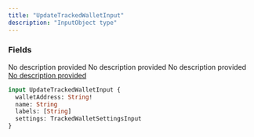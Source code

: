 ```yaml
---
title: "UpdateTrackedWalletInput"
description: "InputObject type"
---
```


### Fields

<ResponseField name="walletAddress" type="String!" required>
  No description provided
</ResponseField>

<ResponseField name="name" type="String">
  No description provided
</ResponseField>

<ResponseField name="labels" type="[String]">
  No description provided
</ResponseField>

<a href="/api-reference/types/trackedwalletsettingsinput">
  <ResponseField name="settings" type="TrackedWalletSettingsInput">
    No description provided
  </ResponseField>
</a>


```graphql UpdateTrackedWalletInput
input UpdateTrackedWalletInput {
  walletAddress: String!
  name: String
  labels: [String]
  settings: TrackedWalletSettingsInput
}
```
